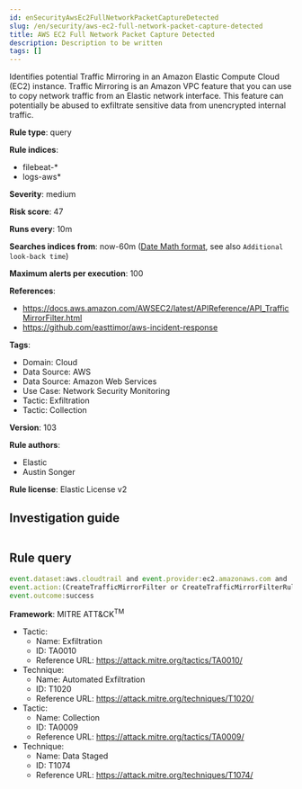 ```yaml
---
id: enSecurityAwsEc2FullNetworkPacketCaptureDetected
slug: /en/security/aws-ec2-full-network-packet-capture-detected
title: AWS EC2 Full Network Packet Capture Detected
description: Description to be written
tags: []
---
```


<div id="aws-ec2-full-network-packet-capture-detected"></div>

Identifies potential Traffic Mirroring in an Amazon Elastic Compute Cloud (EC2) instance. Traffic Mirroring is an Amazon VPC feature that you can use to copy network traffic from an Elastic network interface. This feature can potentially be abused to exfiltrate sensitive data from unencrypted internal traffic.

**Rule type**: query

**Rule indices**: 

* filebeat-*
* logs-aws*

**Severity**: medium

**Risk score**: 47

**Runs every**: 10m

**Searches indices from**: now-60m ([Date Math format](((ref))/common-options.html#date-math), see also <DocLink id="enSecurityRulesUiCreate" section="set-the-rules-schedule">`Additional look-back time`</DocLink>)

**Maximum alerts per execution**: 100

**References**: 

* https://docs.aws.amazon.com/AWSEC2/latest/APIReference/API_TrafficMirrorFilter.html
* https://github.com/easttimor/aws-incident-response

**Tags**: 

* Domain: Cloud
* Data Source: AWS
* Data Source: Amazon Web Services
* Use Case: Network Security Monitoring
* Tactic: Exfiltration
* Tactic: Collection

**Version**: 103

**Rule authors**: 

* Elastic
* Austin Songer

**Rule license**: Elastic License v2

## Investigation guide

```markdown

```

## Rule query

```js
event.dataset:aws.cloudtrail and event.provider:ec2.amazonaws.com and
event.action:(CreateTrafficMirrorFilter or CreateTrafficMirrorFilterRule or CreateTrafficMirrorSession or CreateTrafficMirrorTarget) and
event.outcome:success

```

**Framework**: MITRE ATT&CK<sup>TM</sup>

* Tactic:
    * Name: Exfiltration
    * ID: TA0010
    * Reference URL: https://attack.mitre.org/tactics/TA0010/
* Technique:
    * Name: Automated Exfiltration
    * ID: T1020
    * Reference URL: https://attack.mitre.org/techniques/T1020/
* Tactic:
    * Name: Collection
    * ID: TA0009
    * Reference URL: https://attack.mitre.org/tactics/TA0009/
* Technique:
    * Name: Data Staged
    * ID: T1074
    * Reference URL: https://attack.mitre.org/techniques/T1074/

